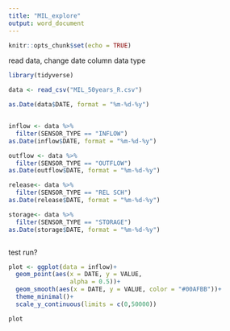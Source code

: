 ```yaml
---
title: "MIL_explore"
output: word_document
---
```


```r
knitr::opts_chunk$set(echo = TRUE)
```

read data, change date column data type
```r

library(tidyverse)

data <- read_csv("MIL_50years_R.csv") 

as.Date(data$DATE, format = "%m-%d-%y")


inflow <- data %>% 
  filter(SENSOR_TYPE == "INFLOW")
as.Date(inflow$DATE, format = "%m-%d-%y")

outflow <- data %>% 
  filter(SENSOR_TYPE == "OUTFLOW")
as.Date(outflow$DATE, format = "%m-%d-%y")

release<- data %>% 
  filter(SENSOR_TYPE == "REL SCH")
as.Date(release$DATE, format = "%m-%d-%y")

storage<- data %>% 
  filter(SENSOR_TYPE == "STORAGE")
as.Date(storage$DATE, format = "%m-%d-%y")



```



test run?
```r


plot <- ggplot(data = inflow)+
  geom_point(aes(x = DATE, y = VALUE, 
                 alpha = 0.5))+
  geom_smooth(aes(x = DATE, y = VALUE, color = "#00AFBB"))+
  theme_minimal()+
  scale_y_continuous(limits = c(0,50000))

plot


```







